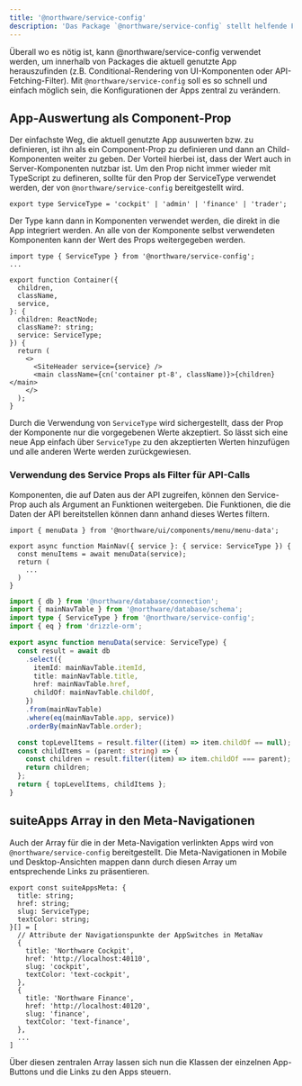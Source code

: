 ```yaml
---
title: '@northware/service-config'
description: 'Das Package `@northware/service-config` stellt helfende Funktionalitäten bereit, um zu kontrollieren, welche App der Northware-Suite gerade genutzt wird.'
---
```


Überall wo es nötig ist, kann @northware/service-config verwendet werden, um innerhalb von Packages die aktuell genutzte App herauszufinden (z.B. Conditional-Rendering von UI-Komponenten oder API-Fetching-Filter).
Mit `@northware/service-config` soll es so schnell und einfach möglich sein, die Konfigurationen der Apps zentral zu verändern.

## App-Auswertung als Component-Prop

Der einfachste Weg, die aktuell genutzte App ausuwerten bzw. zu definieren, ist ihn als ein Component-Prop zu definieren und dann an Child-Komponenten weiter zu geben. 
Der Vorteil hierbei ist, dass der Wert auch in Server-Komponenten nutzbar ist.
Um den Prop nicht immer wieder mit TypeScript zu defineren, sollte für den Prop der ServiceType verwendet werden, der von `@northware/service-config` bereitgestellt wird.

```tsx service-config/types.ts
export type ServiceType = 'cockpit' | 'admin' | 'finance' | 'trader';
```

Der Type kann dann in Komponenten verwendet werden, die direkt in die App integriert werden. 
An alle von der Komponente selbst verwendeten Komponenten kann der Wert des Props weitergegeben werden.

```tsx ui/components/layout/container.tsx {1, 7, 11, 15}
import type { ServiceType } from '@northware/service-config';
...

export function Container({
  children,
  className,
  service,
}: {
  children: ReactNode;
  className?: string;
  service: ServiceType;
}) {
  return (
    <>
      <SiteHeader service={service} />
      <main className={cn('container pt-8', className)}>{children}</main>
    </>
  );
}

```

Durch die Verwendung von `ServiceType` wird sichergestellt, dass der Prop der Komponente nur die vorgegebenen Werte akzeptiert. 
So lässt sich eine neue App einfach über `ServiceType` zu den akzeptierten Werten hinzufügen und alle anderen Werte werden zurückgewiesen.

### Verwendung des Service Props als Filter für API-Calls

Komponenten, die auf Daten aus der API zugreifen, können den Service-Prop auch als Argument an Funktionen weitergeben. 
Die Funktionen, die die Daten der API bereitstellen können dann anhand dieses Wertes filtern.

```tsx ui/components/menu/main-nav.tsx {4}
import { menuData } from '@northware/ui/components/menu/menu-data';

export async function MainNav({ service }: { service: ServiceType }) {
  const menuItems = await menuData(service);
  return (
    ...
  )
}
```

```ts ui/components/menu/menuData.ts {15}
import { db } from '@northware/database/connection';
import { mainNavTable } from '@northware/database/schema';
import type { ServiceType } from '@northware/service-config';
import { eq } from 'drizzle-orm';

export async function menuData(service: ServiceType) {
  const result = await db
    .select({
      itemId: mainNavTable.itemId,
      title: mainNavTable.title,
      href: mainNavTable.href,
      childOf: mainNavTable.childOf,
    })
    .from(mainNavTable)
    .where(eq(mainNavTable.app, service))
    .orderBy(mainNavTable.order);

  const topLevelItems = result.filter((item) => item.childOf == null);
  const childItems = (parent: string) => {
    const children = result.filter((item) => item.childOf === parent);
    return children;
  };
  return { topLevelItems, childItems };
}

```

## suiteApps Array in den Meta-Navigationen

Auch der Array für die in der Meta-Navigation verlinkten Apps wird von `@northware/service-config` bereitgestellt.
Die Meta-Navigationen in Mobile und Desktop-Ansichten mappen dann durch diesen Array um entsprechende Links zu präsentieren.

```tsx service-config/apps.ts
export const suiteAppsMeta: {
  title: string;
  href: string;
  slug: ServiceType;
  textColor: string;
}[] = [
  // Attribute der Navigationspunkte der AppSwitches in MetaNav
  {
    title: 'Northware Cockpit',
    href: 'http://localhost:40110',
    slug: 'cockpit',
    textColor: 'text-cockpit',
  },
  {
    title: 'Northware Finance',
    href: 'http://localhost:40120',
    slug: 'finance',
    textColor: 'text-finance',
  },
  ...
]
```

Über diesen zentralen Array lassen sich nun die Klassen der einzelnen App-Buttons und die Links zu den Apps steuern.